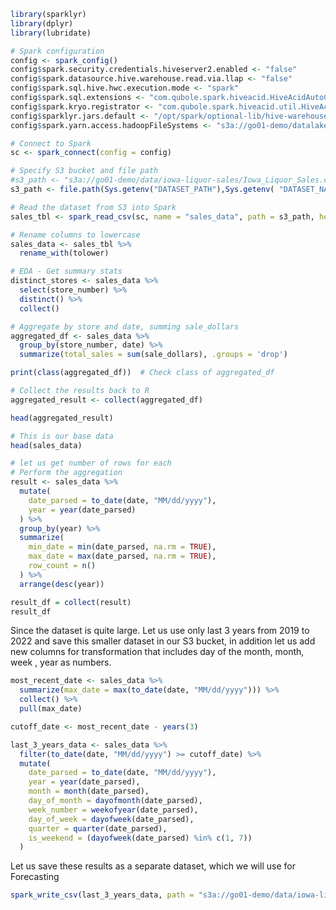 ```r
library(sparklyr)
library(dplyr)
library(lubridate)

# Spark configuration
config <- spark_config()
config$spark.security.credentials.hiveserver2.enabled <- "false"
config$spark.datasource.hive.warehouse.read.via.llap <- "false"
config$spark.sql.hive.hwc.execution.mode <- "spark"
config$spark.sql.extensions <- "com.qubole.spark.hiveacid.HiveAcidAutoConvertExtension"
config$spark.kryo.registrator <- "com.qubole.spark.hiveacid.util.HiveAcidKyroRegistrator"
config$sparklyr.jars.default <- "/opt/spark/optional-lib/hive-warehouse-connector-assembly.jar"
config$spark.yarn.access.hadoopFileSystems <- "s3a://go01-demo/datalake/warehouse/tablespace/managed/hive"

# Connect to Spark
sc <- spark_connect(config = config)
```


```r
# Specify S3 bucket and file path
#s3_path <- "s3a://go01-demo/data/iowa-liquor-sales/Iowa_Liquor_Sales.csv"
s3_path <- file.path(Sys.getenv("DATASET_PATH"),Sys.getenv( "DATASET_NAME"))

# Read the dataset from S3 into Spark
sales_tbl <- spark_read_csv(sc, name = "sales_data", path = s3_path, header = TRUE, infer_schema = TRUE)

# Rename columns to lowercase
sales_data <- sales_tbl %>%
  rename_with(tolower)

# EDA - Get summary stats
distinct_stores <- sales_data %>%
  select(store_number) %>%
  distinct() %>%
  collect()

# Aggregate by store and date, summing sale_dollars
aggregated_df <- sales_data %>%
  group_by(store_number, date) %>%
  summarize(total_sales = sum(sale_dollars), .groups = 'drop')

print(class(aggregated_df))  # Check class of aggregated_df

# Collect the results back to R
aggregated_result <- collect(aggregated_df)
```
```r
head(aggregated_result)
```


```r
# This is our base data 
head(sales_data)
```
```r
# let us get number of rows for each
# Perform the aggregation
result <- sales_data %>%
  mutate(
    date_parsed = to_date(date, "MM/dd/yyyy"),
    year = year(date_parsed)
  ) %>%
  group_by(year) %>%
  summarize(
    min_date = min(date_parsed, na.rm = TRUE),
    max_date = max(date_parsed, na.rm = TRUE),
    row_count = n()
  ) %>%
  arrange(desc(year))

result_df = collect(result)
result_df
```


Since the dataset is quite large. Let us use only last 3 years from 2019 to 2022 and save this smaller dataset in our S3 bucket, in addition let us add new columns for transformation that includes day of the month, month, week , year as numbers. 

```r
most_recent_date <- sales_data %>%
  summarize(max_date = max(to_date(date, "MM/dd/yyyy"))) %>%
  collect() %>%
  pull(max_date)

cutoff_date <- most_recent_date - years(3)

last_3_years_data <- sales_data %>%
  filter(to_date(date, "MM/dd/yyyy") >= cutoff_date) %>%
  mutate(
    date_parsed = to_date(date, "MM/dd/yyyy"),
    year = year(date_parsed),
    month = month(date_parsed),
    day_of_month = dayofmonth(date_parsed),
    week_number = weekofyear(date_parsed),
    day_of_week = dayofweek(date_parsed),
    quarter = quarter(date_parsed),
    is_weekend = (dayofweek(date_parsed) %in% c(1, 7))
  )
```

Let us save these results as a separate dataset, which we will use for Forecasting 
```r

spark_write_csv(last_3_years_data, path = "s3a://go01-demo/data/iowa-liquor-sales/Iowa_Liquor_Sales_3yrs.csv",  mode = "overwrite")
```

